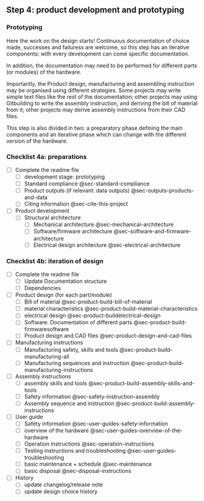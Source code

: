 ## Step 4: product development and prototyping 

### Prototyping

Here the work on the design starts! Continuous documentation of choice made, successes and failuress are welcome, so this step has an iterative components: with every development can come specific documentation.

In addition, the documentation may need to be performed for different parts (or modules) of the hardware.

Importantly, the Product design, manufacturing and assembling instruction may be organised using different strategies. Some projects may write simple text files like the rest of the documentation; other projects may using Gitbuilding to write the assembly instruction, and deriving the bill of material from it; other projects may derive assembly instructions from their CAD files.

This step is also divided in two: a preparatory phase defining the main components and an iterative phase which can change with the different version of the hardware.


### Checklist 4a: preparations

- [ ] Complete the readme file
  - [ ] development stage: prototyping
  - [ ] Standard compliance @sec-standard-compliance
  - [ ] Product outputs (if relevant: data outputs) @sec-outputs-products-and-data
  - [ ] Citing information @sec-cite-this-project

  
- [ ] Product development
  - [ ] Structural architecture
    - [ ] Mechanical architecture @sec-mechanical-architecture
    - [ ] Software/firmware architecture @sec-software-and-firmware-architecture
    - [ ] Electrical design architecture @sec-electrical-architecture

### Checklist 4b: iteration of design
- [ ] Complete the readme file
  - [ ] Update Documentation structure 
  - [ ] Dependencies

- [ ] Product design (for each part/module)
  - [ ] Bill of material @sec-product-build-bill-of-material
  - [ ] material characteristics @sec-product-build-material-characteristics
  - [ ] electrical design @sec-product-buildelectrical-design
  - [ ] Software: Documentation of different parts @sec-product-build-firmwaresoftware
  - [ ] Product design and CAD files @sec-product-design-and-cad-files
  
- [ ] Manufacturing instructions  
    - [ ] Manufacturing safety, skills and tools @sec-product-build-manufacturing-all
    - [ ] Manufacturing sequences and instruction @sec-product-build-manufacturing-instructions
    
- [ ] Assembly instructions
  - [ ] assembly skills and tools @sec-product-build-assembly-skills-and-tools
  - [ ] Safety information @sec-safety-instruction-assembly
  - [ ] Assembly sequence and instruction @sec-product-build-assembly-instructions

- [ ] User guide
  - [ ] Safety information @sec-user-guides-safety-information
  - [ ] overview of the hardware @sec-user-guides-overview-of-the-hardware
  - [ ] Operation instructions @sec-operation-instructions
  - [ ] Testing instructions and troubleshooting @sec-user-guides-troubleshooting
  - [ ] basic maintenance + schedule @sec-maintenance
  - [ ] basic disposal @sec-disposal-instructions
  
- [ ] History  
  - [ ] update changelog/release note
  - [ ] update design choice history

